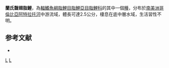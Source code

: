 {{Speciesbox 
| taxon = Pterobrycon landoni
| status = NE
| status_system = IUCN3.1
| authority =  [[Eigenmann|Eigenmann]], 1913
| synonyms = *''Microbrycon minutus''<br /><small>Eigenmann & Wilson, 1914</small>
*''Pterobrycon minutus''<br /><small>Eigenmann & Wilson, 1914</small>
}}
'''蘭氏齧翅脂鯉'''，為[[輻鰭魚綱|輻鰭魚綱]][[脂鯉目|脂鯉目]][[脂鯉亞目|脂鯉亞目]][[脂鯉科|脂鯉科]]的其中一個[[種|種]]，分布於[[南美洲|南美洲]][[哥倫比亞|哥倫比亞]][[阿特拉托河|阿特拉托河]]中游流域，體長可達2.5公分，棲息在底中層水域，生活習性不明。

==参考文献==
{{refbegin}}
*{{FishBase_species|genus=Pterobrycon|species=landoni |year=2014|month=1}}
{{refend}}

{{Taxonbar|from=Q5615543}}

[[Category:齧翅脂鯉屬|L]]
[[Category:1913年描述的鱼类|L]]


{{魚類小作品}}